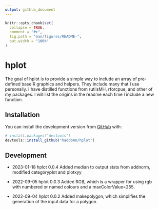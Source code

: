 ```yaml
---
output: github_document
---
```


<!-- README.md is generated from README.Rmd. Please edit that file -->

```r
knitr::opts_chunk$set(
  collapse = TRUE,
  comment = "#>",
  fig.path = "man/figures/README-",
  out.width = "100%"
)
```

# hplot

<!-- badges: start -->
<!-- badges: end -->

The goal of hplot is to provide a simple way to include an array of pre-defined base R graphics and helpers. They include many that I use personally. I have distilled functions from rutilsMH, rforcpue, and other of my packages. I will list the origins in the readme each time I include a new function.

## Installation

You can install the development version from [GitHub](https://github.com/) with:

``` r
# install.packages("devtools")
devtools::install_github("haddonm/hplot")
```
## Development

* 2023-01-18 hplot 0.0.4 Added median to output stats from addnorm, modified categoryplot and plotxyy

* 2022-09-05 hplot 0.0.3 Added RGB, which is a wrapper for using rgb with numbered or named colours and a maxColorValue=255.

* 2022-09-04 hplot 0.0.2 Added makepolygon, which simplifies the generation of the input data for a polygon.



